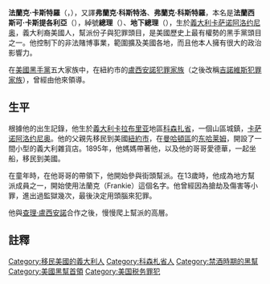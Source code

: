 {{unreferenced|time=2015-11-28T06:52:19+00:00}}
{{Infobox person
| name = 法蘭克·卡斯特羅<br />Frank Costello
|image = Frank Costello - Kefauver Committee.jpg
|caption = 卡斯特羅在{{link-en|美國參議院州際商務犯罪特別委員會|United States Senate Special Committee to Investigate Crime in Interstate Commerce|基福弗委員會}}前面作證
|birth_name = 法蘭西斯可·卡斯提各利亞<br />Francesco Castiglia
|birth_date = {{Birth date|1891|1|26}}
|birth_place = [[意大利|意大利]][[卡拉布里亞大區|卡拉布里亞大區]][[卡薩諾阿洛約尼奧|卡薩諾阿洛約尼奧]]
|known_for = {{link-en|吉諾維斯犯罪家族|Genovese crime family|盧西安諾犯罪家族}}的老大
|death_cause =  心臟病發
|occupation = [[走私酒類|私酒販]]、[[實業家|實業家]]、{{link-en|老闆 (犯罪)|Boss (crime)|犯罪老大}}、黑幫、詐騙販
|nationality = [[意大利人|意大利]]、[[美國人|美國]]
|citizenship = 意大利、美國
|resting_place = 皇后區聖米高墓地
|death_date = {{Death date and age|1973|2|18|1891|1|26}}
|death_place = [[美國|美國]][[紐約|紐約]][[曼哈頓|曼哈頓]]
}}
'''法蘭克·卡斯特羅'''（{{lang-en|Frank Costello}}，{{bd|1891年|1月26日|1973年|2月18日|catIdx=Costello, Frank}}），又譯'''弗蘭克·科斯特洛'''、'''弗蘭克·科斯特羅'''，本名是'''法蘭西斯可·卡斯提各利亞'''（{{lang-it|Francesco Castiglia}}），綽號'''總理'''（{{lang|en|the Prime Minister}}）、'''地下總理'''（{{lang|en|The Prime Minister of the Underworld}}），生於[[義大利|義大利]][[卡萨诺阿洛约尼奥|卡萨诺阿洛约尼奥]]，義大利裔美國人，幫派份子與犯罪頭目，是美國歷史上最有權勢的黑手黨頭目之一。他控制下的非法賭博事業，範圍擴及美國各地，而且他本人擁有很大的政治影響力。

在[[美國黑手黨|美國黑手黨]]五大家族中，在紐約市的[[盧西安諾犯罪家族|盧西安諾犯罪家族]]（之後改稱[[吉諾維斯犯罪家族|吉諾維斯犯罪家族]]），曾經由他來領導。

==生平==
根據他的出生記錄，他生於[[義大利|義大利]][[卡拉布里亚|卡拉布里亚]]地區[[科森扎省|科森扎省]]，一個山區城鎮，[[卡萨诺阿洛约尼奥|卡萨诺阿洛约尼奥]]。他的父親先移民到美國[[紐約市|紐約市]]，在[[曼哈頓區|曼哈頓區]]的[[东哈莱姆|东哈莱姆]]，開設了一間小型的義大利雜貨店。1895年，他媽媽帶著他，以及他的哥哥愛德華，一起坐船，移民到美國。

在童年時，在他哥哥的帶領下，他開始參與街頭幫派。在13歲時，他成為地方幫派成員之一，開始使用法蘭克（Frankie）這個名字。他曾經因為搶劫及傷害等小罪，進出過監獄幾次，最後決定用頭腦來犯罪。

他與[[查理·盧西安諾|查理·盧西安諾]]合作之後，慢慢爬上幫派的高層。

==註釋==
{{reflist}}
{{DEFAULTSORT:Costello, Frank}}
[[Category:移民美國的義大利人|Category:移民美國的義大利人]]
[[Category:科森札省人|Category:科森札省人]]
[[Category:禁酒時期的黑幫|Category:禁酒時期的黑幫]]
[[Category:美國黑幫首領|Category:美國黑幫首領]]
[[Category:美国税务罪犯|Category:美国税务罪犯]]